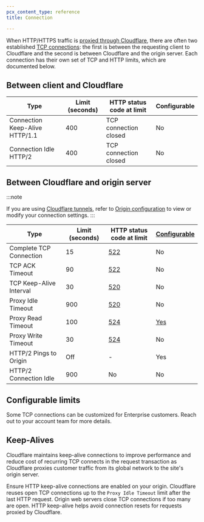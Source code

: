 ```yaml
---
pcx_content_type: reference
title: Connection 

---
```



When HTTP/HTTPS traffic is [proxied through Cloudflare](/fundamentals/concepts/how-cloudflare-works/#how-cloudflare-works-as-a-reverse-proxy), there are often two established [TCP connections](/fundamentals/reference/tcp-connections/): the first is between the requesting client to Cloudflare and the second is between Cloudflare and the origin server. Each connection has their own set of TCP and HTTP limits, which are documented below.

## Between client and Cloudflare

| Type                           | Limit (seconds) | HTTP status code at limit | Configurable |
| ------------------------------ | --------------- | ------------------------- | ------------ |
| Connection Keep-Alive HTTP/1.1 | 400             | TCP connection closed     | No           |
| Connection Idle HTTP/2         | 400             | TCP connection closed     | No           |

## Between Cloudflare and origin server

:::note

If you are using [Cloudflare tunnels](/cloudflare-one/connections/connect-networks/), refer to [Origin configuration](/cloudflare-one/connections/connect-networks/configure-tunnels/origin-configuration/) to view or modify your connection settings. 
:::

| Type                                                                                      | Limit (seconds) | HTTP status code at limit                                                                                                              | [Configurable](/fundamentals/reference/connection-limits/#configurable-limits) |
| ----------------------------------------------------------------------------------------- | --------------- | -------------------------------------------------------------------------------------------------------------------------------------- | ------------------------------------------------------------------------------ |
| <GlossaryTooltip term="TCP three-way handshake">Complete TCP Connection</GlossaryTooltip> | 15              | [522](/support/troubleshooting/cloudflare-errors/troubleshooting-cloudflare-5xx-errors/#error-522-connection-timed-out)                | No                                                                             |
| <GlossaryTooltip term="ACK (Acknowledge)">TCP ACK</GlossaryTooltip> Timeout               | 90              | [522](/support/troubleshooting/cloudflare-errors/troubleshooting-cloudflare-5xx-errors/#error-522-connection-timed-out)                | No                                                                             |
| <GlossaryTooltip term="TCP Keep-Alive">TCP Keep-Alive</GlossaryTooltip> Interval          | 30              | [520](/support/troubleshooting/cloudflare-errors/troubleshooting-cloudflare-5xx-errors/#error-520-web-server-returns-an-unknown-error) | No                                                                             |
| <GlossaryTooltip term="idle connection">Proxy Idle</GlossaryTooltip> Timeout              | 900             | [520](/support/troubleshooting/cloudflare-errors/troubleshooting-cloudflare-5xx-errors/#error-520-web-server-returns-an-unknown-error) | No                                                                             |
| <GlossaryTooltip term="proxy read timeout">Proxy Read Timeout</GlossaryTooltip>           | 100             | [524](/support/troubleshooting/cloudflare-errors/troubleshooting-cloudflare-5xx-errors/#error-524-a-timeout-occurred)                  | [Yes](/api/operations/zone-settings-edit-single-setting)                       |
| <GlossaryTooltip term="proxy write timeout">Proxy Write Timeout</GlossaryTooltip>         | 30              | [524](/support/troubleshooting/cloudflare-errors/troubleshooting-cloudflare-5xx-errors/#error-524-a-timeout-occurred)                  | No                                                                             |
| HTTP/2 Pings to Origin                                                                    | Off             | -                                                                                                                                      | Yes                                                                            |
| <GlossaryTooltip term="idle connection">HTTP/2 Connection Idle</GlossaryTooltip>          | 900             | No                                                                                                                                     | No                                                                             |

## Configurable limits

Some TCP connections can be customized for Enterprise customers. Reach out to your account team for more details.

## Keep-Alives

Cloudflare maintains keep-alive connections to improve performance and reduce cost of recurring TCP connects in the request transaction as Cloudflare proxies customer traffic from its global network to the site's origin server.

Ensure HTTP keep-alive connections are enabled on your origin. Cloudflare reuses open TCP connections up to the `Proxy Idle Timeout` limit after the last HTTP request. Origin web servers close TCP connections if too many are open. HTTP keep-alive helps avoid connection resets for requests proxied by Cloudflare.
